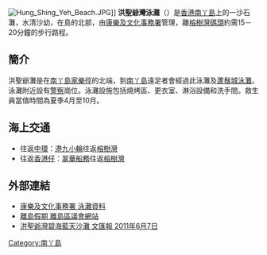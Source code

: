 {{Unreferenced|time=2017-02-17T07:51:37+00:00}}
[[File:Hung_Shing_Yeh_Beach.JPG|thumb]]]]
'''洪聖爺灣泳灘'''（{{lang-en|Hung Shing Yeh Beach}}）是[[香港|香港]][[南丫島|南丫島]]上的一沙石灘，水清沙幼，在島的北部，由[[康樂及文化事務署|康樂及文化事務署]]管理，離[[榕樹灣|榕樹灣]][[榕樹灣碼頭|碼頭]]約需15－20分鐘的步行路程。

==簡介==
洪聖爺灘是在[[南丫島家樂徑|南丫島家樂徑]]的北端，到[[南丫島|南丫島]]遠足者會經過此泳灘及[[蘆鬚城泳灘|蘆鬚城泳灘]]。泳灘附近設有[[警察|警察]]崗位。泳灘設施包括燒烤區、更衣室、淋浴設備和洗手間。救生員當值時間為夏季4月至10月。

==海上交通==

*往返[[中環碼頭|中環]]：[[港九小輪|港九小輪]]往返[[榕樹灣|榕樹灣]]
*往返[[香港仔|香港仔]]：[[翠華船務|翠華船務]]往返[[榕樹灣|榕樹灣]]

{{Panorama
|image      = File:Lamma-Island Hung2 01.jpg
|height     = 230
|caption    = 洪聖爺灣泳灘
}}

==外部連結==
* [http://www.lcsd.gov.hk/beach/b5/beach-address-is.php 康樂及文化事務署 泳灘資料]{{Wayback|url=http://www.lcsd.gov.hk/beach/b5/beach-address-is.php |date=20070810040815 }} {{en icon}}
* [http://www.islandsdc.gov.hk/index.php?action=sight&did=8&sid=64 離島假期 離島區議會網站]{{dead link|date=2018年3月 |bot=InternetArchiveBot |fix-attempted=yes }}
* [http://paper.wenweipo.com/2011/06/07/zt1106070114.htm 洪聖爺灣碧海藍天沙灘 文匯報 2011年6月7日] {{Wayback|url=http://paper.wenweipo.com/2011/06/07/zt1106070114.htm |date=20200212101007 }}

{{HK-geo-stub}}

{{香港海灘}}
[[Category:南丫島|Category:南丫島]]
